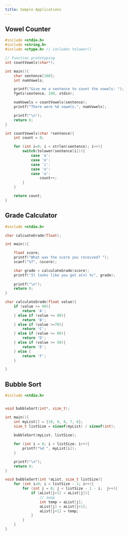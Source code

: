 ```yaml
---
title: Sample Applications
---
```



## Vowel Counter

```c
#include <stdio.h>
#include <string.h>
#include <ctype.h> // includes tolower()

// function prototyping
int countVowels(char*);

int main(){
    char sentence[100];
    int numVowels;

    printf("Give me a sentence to count the vowels: ");
    fgets(sentence, 100, stdin);

    numVowels = countVowels(sentence);
    printf("There were %d vowels.", numVowels);

    printf("\n");
    return 0;
}

int countVowels(char *sentence){
    int count = 0;

    for (int i=0; i < strlen(sentence); i++){
        switch(tolower(sentence[i])){
            case 'a':
            case 'e':
            case 'i':
            case 'o':
            case 'u':
                count++;
        }
    }

    return count;
}
```


## Grade Calculator

```c
#include <stdio.h>

char calcuateGrade(float);

int main(){

    float score;
    printf("What was the score you received? ");
    scanf("%f", &score);

    char grade = calculateGrade(score);
    printf("It looks like you got a(n) %c", grade);
    
    printf("\n");
    return 0;
}

char calculateGrade(float value){
    if (value >= 90){
        return 'A';
    } else if (value >= 80){
        return 'B';
    } else if (value >=70){
        return 'C';
    } else if (value >= 60){
        return 'D';
    } else if (value >= 50){
        return 'E';
    } else {
        return 'F';
    }

}
```

## Bubble Sort

```c
#include <stdio.h>


void bubbleSort(int*, size_t);

int main(){
    int myList[] = {10, 9, 8, 7, 6};
    size_t listSize = sizeof(myList) / sizeof(int);
    
    bubbleSort(myList, listSize);

    for (int i = 0; i < listSize; i++){
        printf("%d ", myList[i]);
    }

    printf("\n");
    return 0;
}

void bubbleSort(int *aList, size_t listSize){
    for (int i=0; i < listSize - 1; i++){
        for (int j = 0; j < listSize - 1 - i;  j++){
            if (aList[j+1] < aList[j]){
                // swap
                int temp = aList[j];
                aList[j] = aList[j+1];
                aList[j+1] = temp;
            }
        }
    }
}
```